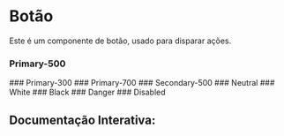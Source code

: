 

<Meta of={Story} />

# Botão 

Este é um componente de botão, usado para disparar ações.

### Primary-500
<Canvas of={Story.Primary500} />
### Primary-300
<Canvas of={Story.Primary300} />
### Primary-700
<Canvas of={Story.Primary700} />
### Secondary-500
<Canvas of={Story.Secondary500} />
### Neutral
<Canvas of={Story.Neutral500} />
### White
<Canvas of={Story.White500} />
### Black
<Canvas of={Story.Black500} />
### Danger
<Canvas of={Story.Danger} />
### Disabled
<Canvas of={Story.Disabled} />

## Documentação Interativa:
<Primary />
<Controls />
